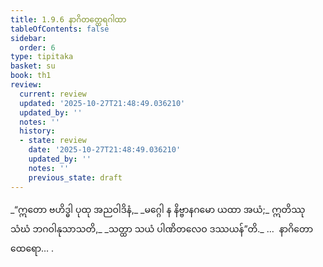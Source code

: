```yaml
---
title: 1.9.6 နာဂိတတ္ထေရဂါထာ
tableOfContents: false
sidebar:
  order: 6
type: tipitaka
basket: su
book: th1
review:
  current: review
  updated: '2025-10-27T21:48:49.036210'
  updated_by: ''
  notes: ''
  history:
  - state: review
    date: '2025-10-27T21:48:49.036210'
    updated_by: ''
    notes: ''
    previous_state: draft
---
```



<ReviewStatus review={frontmatter.review} showDetails={true} />

<HypothesisAnnotation frontmatter={frontmatter} />

<DynamicBreadcrumb />

<Division number="86" book="th1" e="ch" v="19" p="20">

<Paragraph number="193" type="verses" book="th1">
_“ဣတော ဗဟိဒ္ဓါ ပုထု အညဝါဒိနံ,_  
_မဂ္ဂေါ န နိဗ္ဗာနဂမော ယထာ အယံ;_  
ဣတိဿု သံဃံ ဘဂဝါနုသာသတိ,_  
_သတ္ထာ သယံ ပါဏိတလေဝ ဒဿယန်”တိ._  


</Paragraph>
</Division>

<Paragraph number="194" type="center" book="th1">
…  နာဂိတော ထေရော… .
</Paragraph>